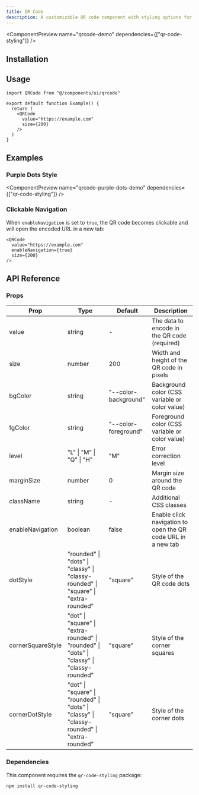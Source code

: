 ```yaml
---
title: QR Code
description: A customizable QR code component with styling options for Delta applications.
---
```


<ComponentPreview name="qrcode-demo" dependencies={["qr-code-styling"]} />

## Installation

<Installation name="qrcode" />

## Usage

```tsx
import QRCode from "@/components/ui/qrcode"

export default function Example() {
  return (
    <QRCode 
      value="https://example.com" 
      size={200} 
    />
  )
}
```

## Examples

### Purple Dots Style

<ComponentPreview name="qrcode-purple-dots-demo" dependencies={["qr-code-styling"]} />

### Clickable Navigation

When `enableNavigation` is set to `true`, the QR code becomes clickable and will open the encoded URL in a new tab:

```tsx
<QRCode 
  value="https://example.com" 
  enableNavigation={true}
  size={200} 
/>
```

## API Reference

### Props

| Prop | Type | Default | Description |
| --- | --- | --- | --- |
| value | string | - | The data to encode in the QR code (required) |
| size | number | 200 | Width and height of the QR code in pixels |
| bgColor | string | "--color-background" | Background color (CSS variable or color value) |
| fgColor | string | "--color-foreground" | Foreground color (CSS variable or color value) |
| level | "L" \| "M" \| "Q" \| "H" | "M" | Error correction level |
| marginSize | number | 0 | Margin size around the QR code |
| className | string | - | Additional CSS classes |
| enableNavigation | boolean | false | Enable click navigation to open the QR code URL in a new tab |
| dotStyle | "rounded" \| "dots" \| "classy" \| "classy-rounded" \| "square" \| "extra-rounded" | "square" | Style of the QR code dots |
| cornerSquareStyle | "dot" \| "square" \| "extra-rounded" \| "rounded" \| "dots" \| "classy" \| "classy-rounded" | "square" | Style of the corner squares |
| cornerDotStyle | "dot" \| "square" \| "rounded" \| "dots" \| "classy" \| "classy-rounded" \| "extra-rounded" | "square" | Style of the corner dots |

### Dependencies

This component requires the `qr-code-styling` package:

```bash
npm install qr-code-styling
```